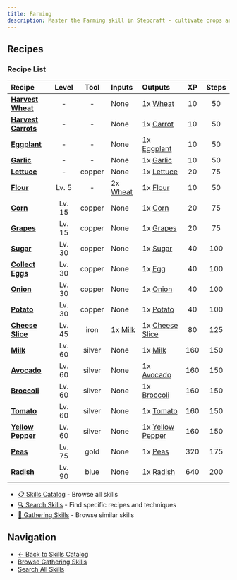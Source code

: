 ```yaml
---
title: Farming
description: Master the Farming skill in Stepcraft - cultivate crops and manage agricultural activities
---
```


## Recipes

### Recipe List

| Recipe | Level | Tool | Inputs | Outputs | XP | Steps |
|:-------|:-----:|:----:|:-------|:--------|:--:|:-----:|
| <a id="wheat"></a>**[Harvest Wheat](/docs/resources/individual/wheat)** | - | - | None | 1x [Wheat](/docs/resources/individual/wheat) | 10 | 50 |
| <a id="carrot"></a>**[Harvest Carrots](/docs/resources/individual/carrot)** | - | - | None | 1x [Carrot](/docs/resources/individual/carrot) | 10 | 50 |
| <a id="eggplant"></a>**[Eggplant](/docs/resources/individual/eggplant)** | - | - | None | 1x [Eggplant](/docs/resources/individual/eggplant) | 10 | 50 |
| <a id="garlic"></a>**[Garlic](/docs/resources/individual/garlic)** | - | - | None | 1x [Garlic](/docs/resources/individual/garlic) | 10 | 50 |
| <a id="lettuce"></a>**[Lettuce](/docs/resources/individual/lettuce)** | - | copper | None | 1x [Lettuce](/docs/resources/individual/lettuce) | 20 | 75 |
| <a id="flour"></a>**[Flour](/docs/resources/individual/flour)** | Lv. 5 | - | 2x [Wheat](/docs/resources/individual/wheat) | 1x [Flour](/docs/resources/individual/flour) | 10 | 50 |
| <a id="corn"></a>**[Corn](/docs/resources/individual/corn)** | Lv. 15 | copper | None | 1x [Corn](/docs/resources/individual/corn) | 20 | 75 |
| <a id="grapes"></a>**[Grapes](/docs/resources/individual/grapes)** | Lv. 15 | copper | None | 1x [Grapes](/docs/resources/individual/grapes) | 20 | 75 |
| <a id="sugar"></a>**[Sugar](/docs/resources/individual/sugar)** | Lv. 30 | copper | None | 1x [Sugar](/docs/resources/individual/sugar) | 40 | 100 |
| <a id="egg"></a>**[Collect Eggs](/docs/resources/individual/egg)** | Lv. 30 | copper | None | 1x [Egg](/docs/resources/individual/egg) | 40 | 100 |
| <a id="onion"></a>**[Onion](/docs/resources/individual/onion)** | Lv. 30 | copper | None | 1x [Onion](/docs/resources/individual/onion) | 40 | 100 |
| <a id="potato"></a>**[Potato](/docs/resources/individual/potato)** | Lv. 30 | copper | None | 1x [Potato](/docs/resources/individual/potato) | 40 | 100 |
| <a id="cheese_slice"></a>**[Cheese Slice](/docs/resources/individual/cheese_slice)** | Lv. 45 | iron | 1x [Milk](/docs/resources/individual/milk) | 1x [Cheese Slice](/docs/resources/individual/cheese_slice) | 80 | 125 |
| <a id="milk"></a>**[Milk](/docs/resources/individual/milk)** | Lv. 60 | silver | None | 1x [Milk](/docs/resources/individual/milk) | 160 | 150 |
| <a id="avocado"></a>**[Avocado](/docs/resources/individual/avocado)** | Lv. 60 | silver | None | 1x [Avocado](/docs/resources/individual/avocado) | 160 | 150 |
| <a id="broccoli"></a>**[Broccoli](/docs/resources/individual/broccoli)** | Lv. 60 | silver | None | 1x [Broccoli](/docs/resources/individual/broccoli) | 160 | 150 |
| <a id="tomato"></a>**[Tomato](/docs/resources/individual/tomato)** | Lv. 60 | silver | None | 1x [Tomato](/docs/resources/individual/tomato) | 160 | 150 |
| <a id="yellow_pepper"></a>**[Yellow Pepper](/docs/resources/individual/yellow_pepper)** | Lv. 60 | silver | None | 1x [Yellow Pepper](/docs/resources/individual/yellow_pepper) | 160 | 150 |
| <a id="peas"></a>**[Peas](/docs/resources/individual/peas)** | Lv. 75 | gold | None | 1x [Peas](/docs/resources/individual/peas) | 320 | 175 |
| <a id="radish"></a>**[Radish](/docs/resources/individual/radish)** | Lv. 90 | blue | None | 1x [Radish](/docs/resources/individual/radish) | 640 | 200 |## Related Content

- [📋 Skills Catalog](/docs/skills) - Browse all skills
- [🔍 Search Skills](/search) - Find specific recipes and techniques
- [📝 Gathering Skills](/docs/skills#gathering) - Browse similar skills

## Navigation

- [← Back to Skills Catalog](/docs/skills)
- [Browse Gathering Skills](/docs/skills#gathering)
- [Search All Skills](/search)

